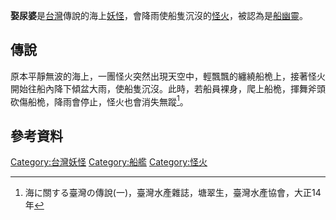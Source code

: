 '''娶尿婆'''是[[台灣|台灣]]傳說的海上[[妖怪|妖怪]]，會降雨使船隻沉沒的[[怪火|怪火]]，被認為是[[船幽靈|船幽靈]]。

==傳說==
原本平靜無波的海上，一團怪火突然出現天空中，輕飄飄的纏繞船桅上，接著怪火開始往船內降下傾盆大雨，使船隻沉沒。此時，若船員裸身，爬上船桅，揮舞斧頭砍傷船桅，降雨會停止，怪火也會消失無蹤<ref>海に關する臺灣の傳說(一)，臺灣水產雜誌，塘翠生，臺灣水產協會，大正14年</ref>。

==參考資料==
{{reflist}}

[[Category:台灣妖怪|Category:台灣妖怪]]
[[Category:船艦|Category:船艦]]
[[Category:怪火|Category:怪火]]
